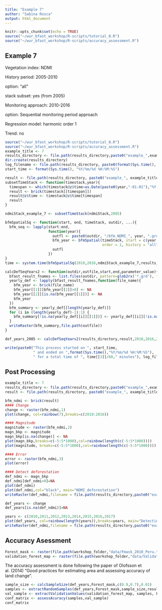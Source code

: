 ```yaml
---
title: "Example 7"
author: "Sabina Rosca"
output: html_document
---
```


```r
knitr::opts_chunk$set(echo = TRUE)
source("~/wur_bfast_workshop/R-scripts/tutorial_0.R")
source("~/wur_bfast_workshop/R-scripts/accuracy_assessment.R")
```

## Example 7

Vegetation index: NDMI

History period: 2005-2010

option: "all"

stack subset: yes (from 2005)

Monitoring approach: 2010-2016

option: Sequential monitoring period approach

Regression model: harmonic order 1

Trend: no

```r
source("~/wur_bfast_workshop/R-scripts/tutorial_0.R")
source("~/wur_bfast_workshop/R-scripts/accuracy_assessment.R")
example_title <- 7
results_directory <- file.path(results_directory,paste0("example_",example_title))
dir.create(results_directory)
log_filename <- file.path(results_directory, paste0(format(Sys.time(), "%Y-%m-%d-%H-%M-%S"), "_example_", example_title, ".log"))
start_time <- format(Sys.time(), "%Y/%m/%d %H:%M:%S")

result <- file.path(results_directory, paste0("example_", example_title, ".grd"))
subsetTimeStack <- function(timestack,year){
  timespan <- which(timestack@z$time>as.Date(paste0(year,"-01-01"),"%Y-%m-%d"))
  result <- brick(timestack[[timespan]])
  result@z$time <- timestack@z$time[timespan]
  result
}

ndmiStack_example_7 <- subsetTimeStack(ndmiStack,2005)

bfmSpatialSq <- function(start, end, timeStack, outdir, ...){
  bfm_seq <- lapply(start:end,
                    function(year){
                      outfl <- paste0(outdir, "/bfm_NDMI_", year, ".grd")
                      bfm_year <- bfmSpatial(timeStack, start = c(year, 1), monend = c(year + 1, 1), formula = response~harmon,
                                             order = 1, history = "all", filename = outfl, ...)
                      outfl
                    })
}
time <- system.time(bfmSpatialSq(2010,2016,ndmiStack_example_7,results_directory, mc.cores = detectCores()))

calcDefSeqYears2 <- function(outdir,outfile,start,end,parameter_value){
  bfast_result_fnames <- list.files(outdir, pattern=glob2rx('*.grd'), full.names=TRUE)
  yearly_def <- lapply(bfast_result_fnames,function(file_name){
    bfm_year <- brick(file_name)
    bfm_year[[1]][bfm_year[[2]]>0] <- NA
    bfm_year[[2]][is.na(bfm_year[[1]])] <- NA
    bfm_year
  })
  bfm_summary <- yearly_def[[length(yearly_def)]]
  for (i in (length(yearly_def)-1):1) {
    bfm_summary[!is.na(yearly_def[[i]][[1]])] <- yearly_def[[i]][!is.na(yearly_def[[i]][[1]])]
  }
  writeRaster(bfm_summary,file.path(outfile))
}

def_years_2005 <- calcDefSeqYears2(results_directory,result,2010,2016,2005)

write(paste0("This process started on ", start_time,
             " and ended on ",format(Sys.time(),"%Y/%m/%d %H:%M:%S"),
             " for a total time of ", time[[3]]/60," minutes"), log_filename, append=TRUE)
```

## Post Processing

```r
example_title <- 7
results_directory <- file.path(results_directory,paste0("example_",example_title))
result <- file.path(results_directory, paste0("example_", example_title, ".grd"))
```

```r
bfm_ndmi <- brick(result)
#### Change
change <- raster(bfm_ndmi,1)
plot(change, col=rainbow(7),breaks=c(2010:2016))

#### Magnitude
magnitude <- raster(bfm_ndmi,2)
magn_bkp <- magnitude
magn_bkp[is.na(change)] <- NA
plot(magn_bkp,breaks=c(-5:5*1000),col=rainbow(length(c(-5:5*1000))))
plot(magnitude, breaks=c(-5:5*1000),col=rainbow(length(c(-5:5*1000))))

#### Error
error <- raster(bfm_ndmi,3)
plot(error)

#### Detect deforestation
def_ndmi <- magn_bkp
def_ndmi[def_ndmi>0]=NA
plot(def_ndmi)
plot(def_ndmi,col="black", main="NDMI_deforestation")
writeRaster(def_ndmi,filename = file.path(results_directory,paste0("example_",example_title,"_deforestation_magnitude.grd")),overwrite=TRUE)

def_years <- change
def_years[is.na(def_ndmi)]=NA

years <- c(2010,2011,2012,2013,2014,2015,2016,2017)
plot(def_years, col=rainbow(length(years)),breaks=years, main="Detecting deforestation after 2010")
writeRaster(def_ndmi,filename = file.path(results_directory,paste0("example_",example_title,"_deforestation_dates.grd")),overwrite=TRUE)

```

## Accuracy Asessment

```r
Forest_mask <- raster(file.path(workshop_folder,"data/Fmask_2010_Peru.tif"))
validation_forest_map <- raster(file.path(workshop_folder,"data/Validation_forest_2016.tif"))
```

The accuracy assessment is done following the paper of Olofsson et al. (2014) "Good practices for estimating area and assessing accuracy of land change".

```r
sample_size <- calcSampleSize(def_years,Forest_mask,c(0.9,0.7),0.01)
samples <- extractRandomSamples(def_years,Forest_mask,sample_size,results_directory,"samples")
val_sample <- extractValidationValues(validation_forest_map, samples, Forest_mask)
conf_matrix <- assessAcuracy(samples,val_sample)
conf_matrix
```
